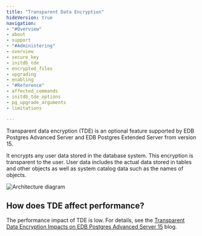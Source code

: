 ```yaml
---
title: "Transparent Data Encryption"
hideVersion: true
navigation:
- "#Overview"
- about
- support
- "#Administering"
- overview
- secure_key
- initdb_tde
- encrypted_files
- upgrading
- enabling
- "#Reference"
- affected_commands
- initdb_tde_options
- pg_upgrade_arguments
- limitations

---
```



Transparent data encryption (TDE) is an optional feature supported by EDB Postgres Advanced Server and EDB Postgres Extended Server from version 15. 

It encrypts any user data stored in the database system. This encryption is transparent to the user. User data includes the actual data stored in tables and other objects as well as system catalog data such as the names of objects.

![Architecture diagram](images/tde1.png)

## How does TDE affect performance? 

The performance impact of TDE is low. For details, see the [Transparent Data Encryption Impacts on EDB Postgres Advanced Server 15](https://www.enterprisedb.com/blog/TDE-Postgres-Advanced-Server-15-Launch) blog.

